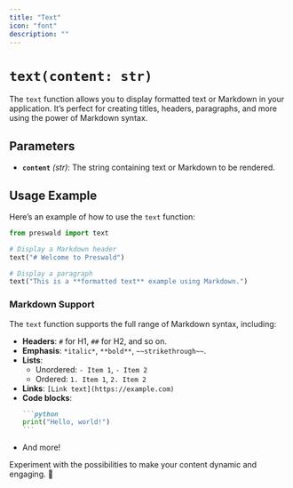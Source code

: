```yaml
---
title: "Text"
icon: "font"
description: ""
---
```


# `text(content: str)`

The `text` function allows you to display formatted text or Markdown in your application. It’s perfect for creating titles, headers, paragraphs, and more using the power of Markdown syntax.

## Parameters

- **`content`** _(str)_: The string containing text or Markdown to be rendered.

## Usage Example

Here’s an example of how to use the `text` function:

```python
from preswald import text

# Display a Markdown header
text("# Welcome to Preswald")

# Display a paragraph
text("This is a **formatted text** example using Markdown.")
```

### Markdown Support

The `text` function supports the full range of Markdown syntax, including:

- **Headers**: `#` for H1, `##` for H2, and so on.
- **Emphasis**: `*italic*`, `**bold**`, `~~strikethrough~~`.
- **Lists**:
  - Unordered: `- Item 1`, `- Item 2`
  - Ordered: `1. Item 1`, `2. Item 2`
- **Links**: `[Link text](https://example.com)`
- **Code blocks**:
  ````markdown
  ```python
  print("Hello, world!")
  ```
  ````
- And more!

Experiment with the possibilities to make your content dynamic and engaging. 🎨

